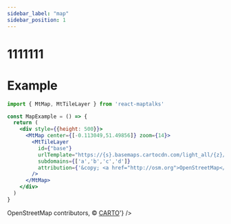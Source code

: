 ```yaml
---
sidebar_label: "map"
sidebar_position: 1
---
```


# 1111111

# Example
```jsx
import { MtMap, MtTileLayer } from 'react-maptalks'

const MapExample = () => {
  return (
    <div style={{height: 500}}>
      <MtMap center={[-0.113049,51.49856]} zoom={14}>
        <MtTileLayer
          id={"base"}
          urlTemplate="https://{s}.basemaps.cartocdn.com/light_all/{z}/{x}/{y}.png"
          subdomains={['a','b','c','d']}
          attribution={'&copy; <a href="http://osm.org">OpenStreetMap</a> contributors, &copy; <a href="https://carto.com/">CARTO</a>'}
        />
      </MtMap>
    </div>
  )
}
```


<div style={{height: 500}}>
  <MtMap center={[-0.113049,51.49856]} zoom={14}>
    <MtTileLayer
      id={"base"}
      urlTemplate="https://{s}.basemaps.cartocdn.com/light_all/{z}/{x}/{y}.png"
      subdomains={['a','b','c','d']}
      attribution={'&copy; <a href="http://osm.org">OpenStreetMap</a> contributors, &copy; <a href="https://carto.com/">CARTO</a>'}
    />
  </MtMap>
</div>
